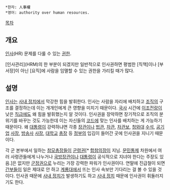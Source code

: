  *한자: 人事權
 *영어: authority over human resources. 


[[목차]]
== 개요 ==
[[인사]](HR) 문제를 다룰 수 있는 [[권한]].

[인사관리](HRM)의 한 부분이 되겠지만 일반적으로 인사권하면 평범한 [직책]이나 [부서장]이 아닌 [요직]에 사람을 임멸할 수 있는 권한을 가리킬 때가 많다.

== 설명 ==
[[인사]]는 [[사내 정치]]에서 막강한 힘을 발휘한다. 인사는 사람을 자리에 배치하고 [[조직]]의 구조를 결정하는데 이는 개개인에게 큰 영향을 미치기 때문이다. [[국사]] 시간에 [[이조전랑]]이 낮은 [[직급]]에도 왜 힘을 발휘했는지 알 것이다. 인사권을 장악하면 장기적으로 조직의 분위기를 바꾸는 것도 가능한데 이는 자신들의 [[코드]]에 맞는 인사를 배치하는 게 가능하기 때문이다. 왜 [[대통령]]이 강력하냐면 각종 [[장관]]이나 [[법관]], [[차관]], [[차관보]], [[청와대]] [[수석]], [[공기업]] [[사장]], [[방송사]] [[사장]], [[대학교]] [[총장]] 등 [[정부]]의 입김이 들어간 곳에 인사권을 지니기 때문이다.

각 군 본부에서 일하는 [[참모총장]]들이 [[군령권]][* [[합참의장]]이 지님. [[문민통제]] 차원에서 여러 사령관들에게 나누거나 [[국방장관]]이나 [[대통령]]이 공식적으로 지녀야 한다는 주장도 있음.]은 없지만 [[군정권]]으로 누리는 가장 강력한 파워가 인사권이다. 연말에 진급철이 되면 [[간부]]들이 일은 제대로 안 하고 [[계룡대]]에서 뜨는 인사 속보만 기다리는 걸 볼 수 있을 것이다. 인사권 때문에 [[사내 정치]]가 발생하기도 하고 [[사내 정치]] 때문에 인사권이 휘둘러지기도 한다.
